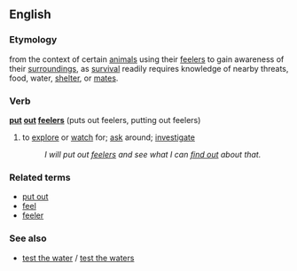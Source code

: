 ==English==

===Etymology===
from the context of certain [[animals]] using their [[feeler]]s to gain awareness of their [[surroundings]], as [[survival]] readily requires knowledge of nearby threats, food, water, [[shelter]], or [[mate]]s.

===Verb===
'''[[put]] [[out]] [[feelers]]''' (puts out feelers, putting out feelers)

# {{idiom}} to [[explore]] or [[watch]] for; [[ask]] around; [[investigate]]
#: ''I will put out [[feeler]]s and see what I can [[find out]] about that.''

===Related terms===
*[[put out]]
*[[feel]]
*[[feeler]]

===See also===
*[[test the water]] / [[test the waters]]